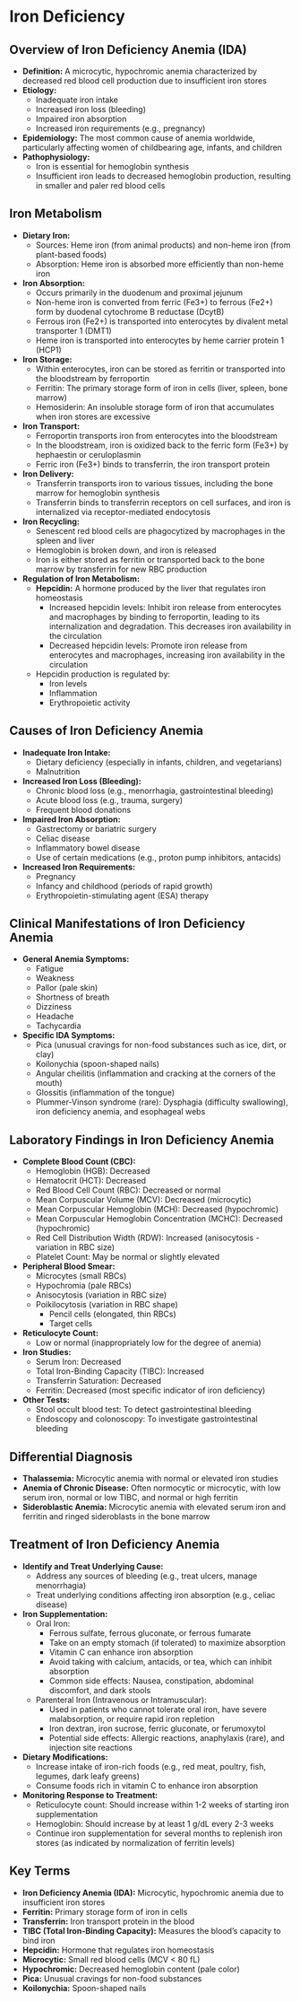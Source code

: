 # Iron Deficiency {-}

## **Overview of Iron Deficiency Anemia (IDA)** {-}

*   **Definition:** A microcytic, hypochromic anemia characterized by decreased red blood cell production due to insufficient iron stores
*   **Etiology:**
    *   Inadequate iron intake
    *   Increased iron loss (bleeding)
    *   Impaired iron absorption
    *   Increased iron requirements (e.g., pregnancy)
*   **Epidemiology:** The most common cause of anemia worldwide, particularly affecting women of childbearing age, infants, and children
*   **Pathophysiology:**
    *   Iron is essential for hemoglobin synthesis
    *   Insufficient iron leads to decreased hemoglobin production, resulting in smaller and paler red blood cells

## **Iron Metabolism** {-}

*   **Dietary Iron:**
    *   Sources: Heme iron (from animal products) and non-heme iron (from plant-based foods)
    *   Absorption: Heme iron is absorbed more efficiently than non-heme iron
*   **Iron Absorption:**
    *   Occurs primarily in the duodenum and proximal jejunum
    *   Non-heme iron is converted from ferric (Fe3+) to ferrous (Fe2+) form by duodenal cytochrome B reductase (DcytB)
    *   Ferrous iron (Fe2+) is transported into enterocytes by divalent metal transporter 1 (DMT1)
    *   Heme iron is transported into enterocytes by heme carrier protein 1 (HCP1)
*   **Iron Storage:**
    *   Within enterocytes, iron can be stored as ferritin or transported into the bloodstream by ferroportin
    *   Ferritin: The primary storage form of iron in cells (liver, spleen, bone marrow)
    *   Hemosiderin: An insoluble storage form of iron that accumulates when iron stores are excessive
*   **Iron Transport:**
    *   Ferroportin transports iron from enterocytes into the bloodstream
    *   In the bloodstream, iron is oxidized back to the ferric form (Fe3+) by hephaestin or ceruloplasmin
    *   Ferric iron (Fe3+) binds to transferrin, the iron transport protein
*   **Iron Delivery:**
    *   Transferrin transports iron to various tissues, including the bone marrow for hemoglobin synthesis
    *   Transferrin binds to transferrin receptors on cell surfaces, and iron is internalized via receptor-mediated endocytosis
*   **Iron Recycling:**
    *   Senescent red blood cells are phagocytized by macrophages in the spleen and liver
    *   Hemoglobin is broken down, and iron is released
    *   Iron is either stored as ferritin or transported back to the bone marrow by transferrin for new RBC production
*   **Regulation of Iron Metabolism:**
    *   **Hepcidin:** A hormone produced by the liver that regulates iron homeostasis
        *   Increased hepcidin levels: Inhibit iron release from enterocytes and macrophages by binding to ferroportin, leading to its internalization and degradation. This decreases iron availability in the circulation
        *   Decreased hepcidin levels: Promote iron release from enterocytes and macrophages, increasing iron availability in the circulation
    *   Hepcidin production is regulated by:
        *   Iron levels
        *   Inflammation
        *   Erythropoietic activity

## **Causes of Iron Deficiency Anemia** {-}

*   **Inadequate Iron Intake:**
    *   Dietary deficiency (especially in infants, children, and vegetarians)
    *   Malnutrition
*   **Increased Iron Loss (Bleeding):**
    *   Chronic blood loss (e.g., menorrhagia, gastrointestinal bleeding)
    *   Acute blood loss (e.g., trauma, surgery)
    *   Frequent blood donations
*   **Impaired Iron Absorption:**
    *   Gastrectomy or bariatric surgery
    *   Celiac disease
    *   Inflammatory bowel disease
    *   Use of certain medications (e.g., proton pump inhibitors, antacids)
*   **Increased Iron Requirements:**
    *   Pregnancy
    *   Infancy and childhood (periods of rapid growth)
    *   Erythropoietin-stimulating agent (ESA) therapy

## **Clinical Manifestations of Iron Deficiency Anemia** {-}

*   **General Anemia Symptoms:**
    *   Fatigue
    *   Weakness
    *   Pallor (pale skin)
    *   Shortness of breath
    *   Dizziness
    *   Headache
    *   Tachycardia
*   **Specific IDA Symptoms:**
    *   Pica (unusual cravings for non-food substances such as ice, dirt, or clay)
    *   Koilonychia (spoon-shaped nails)
    *   Angular cheilitis (inflammation and cracking at the corners of the mouth)
    *   Glossitis (inflammation of the tongue)
    *   Plummer-Vinson syndrome (rare): Dysphagia (difficulty swallowing), iron deficiency anemia, and esophageal webs

## **Laboratory Findings in Iron Deficiency Anemia** {-}

*   **Complete Blood Count (CBC):**
    *   Hemoglobin (HGB): Decreased
    *   Hematocrit (HCT): Decreased
    *   Red Blood Cell Count (RBC): Decreased or normal
    *   Mean Corpuscular Volume (MCV): Decreased (microcytic)
    *   Mean Corpuscular Hemoglobin (MCH): Decreased (hypochromic)
    *   Mean Corpuscular Hemoglobin Concentration (MCHC): Decreased (hypochromic)
    *   Red Cell Distribution Width (RDW): Increased (anisocytosis - variation in RBC size)
    *   Platelet Count: May be normal or slightly elevated
*   **Peripheral Blood Smear:**
    *   Microcytes (small RBCs)
    *   Hypochromia (pale RBCs)
    *   Anisocytosis (variation in RBC size)
    *   Poikilocytosis (variation in RBC shape)
        *   Pencil cells (elongated, thin RBCs)
        *   Target cells
*   **Reticulocyte Count:**
    *   Low or normal (inappropriately low for the degree of anemia)
*   **Iron Studies:**
    *   Serum Iron: Decreased
    *   Total Iron-Binding Capacity (TIBC): Increased
    *   Transferrin Saturation: Decreased
    *   Ferritin: Decreased (most specific indicator of iron deficiency)
*   **Other Tests:**
    *   Stool occult blood test: To detect gastrointestinal bleeding
    *   Endoscopy and colonoscopy: To investigate gastrointestinal bleeding

## **Differential Diagnosis** {-}

*   **Thalassemia:** Microcytic anemia with normal or elevated iron studies
*   **Anemia of Chronic Disease:** Often normocytic or microcytic, with low serum iron, normal or low TIBC, and normal or high ferritin
*   **Sideroblastic Anemia:** Microcytic anemia with elevated serum iron and ferritin and ringed sideroblasts in the bone marrow

## **Treatment of Iron Deficiency Anemia** {-}

*   **Identify and Treat Underlying Cause:**
    *   Address any sources of bleeding (e.g., treat ulcers, manage menorrhagia)
    *   Treat underlying conditions affecting iron absorption (e.g., celiac disease)
*   **Iron Supplementation:**
    *   Oral Iron:
        *   Ferrous sulfate, ferrous gluconate, or ferrous fumarate
        *   Take on an empty stomach (if tolerated) to maximize absorption
        *   Vitamin C can enhance iron absorption
        *   Avoid taking with calcium, antacids, or tea, which can inhibit absorption
        *   Common side effects: Nausea, constipation, abdominal discomfort, and dark stools
    *   Parenteral Iron (Intravenous or Intramuscular):
        *   Used in patients who cannot tolerate oral iron, have severe malabsorption, or require rapid iron repletion
        *   Iron dextran, iron sucrose, ferric gluconate, or ferumoxytol
        *   Potential side effects: Allergic reactions, anaphylaxis (rare), and injection site reactions
*   **Dietary Modifications:**
    *   Increase intake of iron-rich foods (e.g., red meat, poultry, fish, legumes, dark leafy greens)
    *   Consume foods rich in vitamin C to enhance iron absorption
*   **Monitoring Response to Treatment:**
    *   Reticulocyte count: Should increase within 1-2 weeks of starting iron supplementation
    *   Hemoglobin: Should increase by at least 1 g/dL every 2-3 weeks
    *   Continue iron supplementation for several months to replenish iron stores (as indicated by normalization of ferritin levels)

## **Key Terms** {-}

*   **Iron Deficiency Anemia (IDA):** Microcytic, hypochromic anemia due to insufficient iron stores
*   **Ferritin:** Primary storage form of iron in cells
*   **Transferrin:** Iron transport protein in the blood
*   **TIBC (Total Iron-Binding Capacity):** Measures the blood's capacity to bind iron
*   **Hepcidin:** Hormone that regulates iron homeostasis
*   **Microcytic:** Small red blood cells (MCV < 80 fL)
*   **Hypochromic:** Decreased hemoglobin content (pale color)
*   **Pica:** Unusual cravings for non-food substances
*   **Koilonychia:** Spoon-shaped nails
